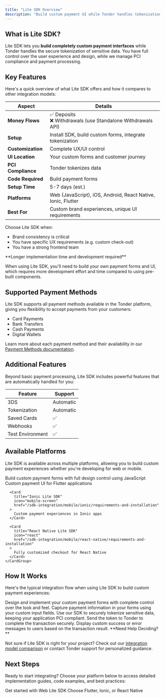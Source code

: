 ```yaml
---
title: "Lite SDK Overview"
description: "Build custom payment UI while Tonder handles tokenization"
---
```


## What is Lite SDK?

Lite SDK lets you **build completely custom payment interfaces** while Tonder handles the secure tokenization of sensitive data. You have full control over the user experience and design, while we manage PCI compliance and payment processing.

## Key Features

Here's a quick overview of what Lite SDK offers and how it compares to other integration models:

| Aspect             | Details                                                      |
| ------------------ | ------------------------------------------------------------ |
| **Money Flows**    | ✅ Deposits<br/>❌ Withdrawals (use Standalone Withdrawals API) |
| **Setup**          | Install SDK, build custom forms, integrate tokenization      |
| **Customization**  | Complete UX/UI control                                       |
| **UI Location**    | Your custom forms and customer journey                       |
| **PCI Compliance** | Tonder tokenizes data                                        |
| **Code Required**  | Build payment forms                                          |
| **Setup Time**     | 5-7 days (est.)                                              |
| **Platforms**      | Web (JavaScript), iOS, Android, React Native, Ionic, Flutter |
| **Best For**       | Custom brand experiences, unique UI requirements             |

Choose Lite SDK when:

- Brand consistency is critical
- You have specific UX requirements (e.g. custom check-out)
- You have a strong frontend team

<Warning>
**Longer implementation time and development required**

When using Lite SDK, you'll need to build your own payment forms and UI, which requires more development effort and time compared to using pre-built components.
</Warning>

## Supported Payment Methods

Lite SDK supports all payment methods available in the Tonder platform, giving you flexibility to accept payments from your customers:

- Card Payments
- Bank Transfers
- Cash Payments
- Digital Wallets

Learn more about each payment method and their availability in our [Payment Methods documentation](/online-payments/payment-methods).

## Additional Features

Beyond basic payment processing, Lite SDK includes powerful features that are automatically handled for you:

| Feature          | Support         |
| ---------------- | --------------- |
| 3DS              | Automatic       |
| Tokenization     | Automatic       |
| Saved Cards      | ✅               |
| Webhooks         | ✅               |
| Test Environment | ✅               |

## Available Platforms

Lite SDK is available across multiple platforms, allowing you to build custom payment experiences whether you're developing for web or mobile.

<Tabs>
  <Tab title="Web">
    <Card
      title="Web Lite SDK"
      icon="browser"
      href="/sdk-integration/web/js-lite/requirements-and-installation"
    >
      Build custom payment forms with full design control using JavaScript
    </Card>
  </Tab>
  
  <Tab title="Mobile">
    <CardGroup cols={2}>
      <Card
        title="Flutter Lite SDK"
        icon="mobile"
        href="/sdk-integration/mobile/flutter/requirements-and-installation"
      >
        Custom payment UI for Flutter applications
      </Card>
      
      <Card
        title="Ionic Lite SDK"
        icon="mobile-screen"
        href="/sdk-integration/mobile/ionic/requirements-and-installation"
      >
        Custom payment experiences in Ionic apps
      </Card>
      
      <Card
        title="React Native Lite SDK"
        icon="react"
        href="/sdk-integration/mobile/react-native/requirements-and-installation"
      >
        Fully customized checkout for React Native
      </Card>
    </CardGroup>
  </Tab>
</Tabs>

## How It Works

Here's the typical integration flow when using Lite SDK to build custom payment experiences:

<Steps>
  <Step title="Build Your UI">
    Design and implement your custom payment forms with complete control over the look and feel.
  </Step>
  
  <Step title="Collect Payment Data">
    Capture payment information in your forms using your custom input fields.
  </Step>
  
  <Step title="Tokenize with Lite SDK">
    Use our SDK to securely tokenize sensitive data, keeping your application PCI compliant.
  </Step>
  
  <Step title="Process Payment">
    Send the token to Tonder to complete the transaction securely.
  </Step>
  
  <Step title="Handle Response">
    Display custom success or error messages to users based on the transaction result.
  </Step>
</Steps>

<Info>
**Need Help Deciding?**

Not sure if Lite SDK is right for your project? Check out our [integration model comparison](/integration/choose-integration) or contact Tonder support for personalized guidance.
</Info>

## Next Steps

Ready to start integrating? Choose your platform below to access detailed implementation guides, code examples, and best practices:

<CardGroup cols={2}>
  <Card title="Web Lite SDK" icon="browser" href="/sdk-integration/web/overview">
    Get started with Web Lite SDK
  </Card>
  <Card title="Mobile SDKs" icon="mobile" href="/sdk-integration/mobile/overview">
    Choose Flutter, Ionic, or React Native
  </Card>
</CardGroup>

